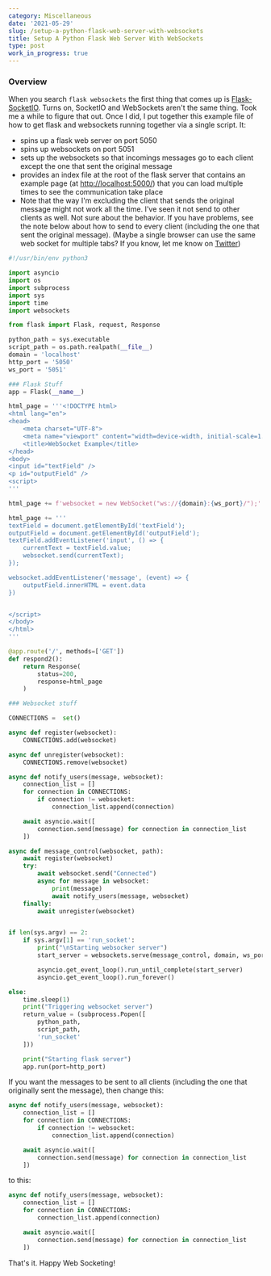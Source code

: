 ```yaml
---
category: Miscellaneous
date: '2021-05-29'
slug: /setup-a-python-flask-web-server-with-websockets
title: Setup A Python Flask Web Server With WebSockets
type: post
work_in_progress: true
---
```



### Overview

When you search `flask websockets` the first thing that comes up is [Flask-SocketIO](https://flask-socketio.readthedocs.io/en/latest/). Turns on, SocketIO and WebSockets aren't the same thing. Took me a while to figure that out. Once I did, I put together this example file of how to get flask and websockets running together via a single script. It:

- spins up a flask web server on port 5050
- spins up websockets on port 5051
- sets up the websockets so that incomings messages go to each client except the one that sent the original message
- provides an index file at the root of the flask server that contains an example page (at [http://localhost:5000/](http://localhost:5000/)) that you can load multiple times to see the communication take place
- Note that the way I'm excluding the client that sends the original message might not work all the time. I've seen it not send to other clients as well. Not sure about the behavior. If you have problems, see the note below about how to send to every client (including the one that sent the original message). (Maybe a single browser can use the same web socket for multiple tabs? If you know, let me know on [Twitter](https://twitter.com/TheIdOfAlan
))



```python
#!/usr/bin/env python3

import asyncio
import os
import subprocess
import sys
import time
import websockets

from flask import Flask, request, Response

python_path = sys.executable
script_path = os.path.realpath(__file__) 
domain = 'localhost'
http_port = '5050'
ws_port = '5051'

### Flask Stuff
app = Flask(__name__)

html_page = '''<!DOCTYPE html>
<html lang="en">
<head>
    <meta charset="UTF-8">
    <meta name="viewport" content="width=device-width, initial-scale=1.0">
    <title>WebSocket Example</title>
</head>
<body>
<input id="textField" />
<p id="outputField" />
<script>
'''

html_page += f'websocket = new WebSocket("ws://{domain}:{ws_port}/");'

html_page += '''
textField = document.getElementById('textField');
outputField = document.getElementById('outputField');
textField.addEventListener('input', () => {
    currentText = textField.value;  
    websocket.send(currentText);
});

websocket.addEventListener('message', (event) => {
    outputField.innerHTML = event.data
})


</script>
</body>
</html> 
'''

@app.route('/', methods=['GET'])
def respond2():
    return Response(
        status=200,
        response=html_page
    )

### Websocket stuff 

CONNECTIONS =  set()

async def register(websocket):
    CONNECTIONS.add(websocket)

async def unregister(websocket):
    CONNECTIONS.remove(websocket)

async def notify_users(message, websocket):
    connection_list = []
    for connection in CONNECTIONS:
        if connection != websocket:
            connection_list.append(connection)

    await asyncio.wait([
        connection.send(message) for connection in connection_list
    ])

async def message_control(websocket, path):
    await register(websocket)
    try:
        await websocket.send("Connected")
        async for message in websocket:
            print(message)
            await notify_users(message, websocket)
    finally:
        await unregister(websocket)


if len(sys.argv) == 2: 
    if sys.argv[1] == 'run_socket':
        print("\nStarting websocker server")
        start_server = websockets.serve(message_control, domain, ws_port)

        asyncio.get_event_loop().run_until_complete(start_server)
        asyncio.get_event_loop().run_forever()

else:
    time.sleep(1)
    print("Triggering websocket server")
    return_value = (subprocess.Popen([
        python_path,
        script_path,
        'run_socket'
    ]))

    print("Starting flask server")
    app.run(port=http_port)
```

If you want the messages to be sent to all clients (including the one that originally sent the message), then change this:

```python
async def notify_users(message, websocket):
    connection_list = []
    for connection in CONNECTIONS:
        if connection != websocket:
            connection_list.append(connection)

    await asyncio.wait([
        connection.send(message) for connection in connection_list
    ])
```

to this:

```python
async def notify_users(message, websocket):
    connection_list = []
    for connection in CONNECTIONS:
        connection_list.append(connection)

    await asyncio.wait([
        connection.send(message) for connection in connection_list
    ])
```

That's it. Happy Web Socketing!


